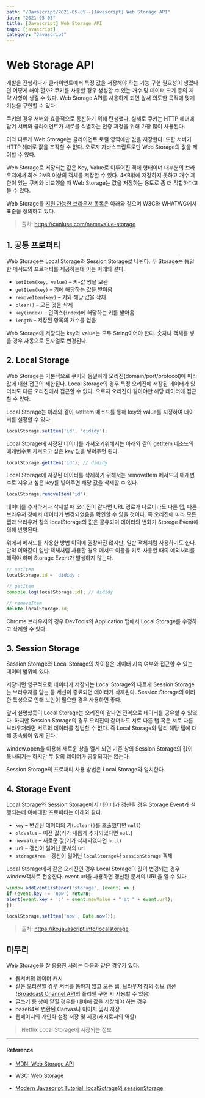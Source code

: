 ---
path: "/Javascript/2021-05-05--[Javascript] Web Storage API"
date: "2021-05-05"
title: [Javascript] Web Storage API
tags: [javascript]
category: "Javascript"
---

# Web Storage API

개발을 진행하다가 클라이언트에서 특정 값을 저장해야 하는 기능 구현 필요성이 생겼다면 어떻게 해야 할까? 쿠키를 사용할 경우 생성할 수 있는 개수 및 데이터 크기 등의 제약 사항이 생길 수 있다. Web Storage API를 사용하게 되면 앞서 의도한 목적에 맞게 기능을 구현할 수 있다.

쿠키의 경우 서버와 효율적으로 통신하기 위해 탄생했다. 실제로 쿠키는 HTTP 헤더에 담겨 서버와 클라이언트가 서로를 식별하는 인증 과정을 위해 가장 많이 사용된다.

이와 다르게 Web Storage는 클라이언트 로컬 영역에만 값을 저장한다. 또한 서버가 HTTP 헤더로 값을 조작할 수 없다. 오로지 자바스크립트로만 Web Storage의 값을 제어할 수 있다.

Web Storage로 저장되는 값은 Key, Value로 이루어진 객체 형태이며 대부분의 브라우저에서 최소 2MB 이상의 객체를 저장할 수 있다. 4KB밖에 저장하지 못하고 개수 제한이 있는 쿠키와 비교했을 때 Web Storage는 값을 저장하는 용도로 좀 더 적합하다고 볼 수 있다.

Web Storage를 [지원 가능한 브라우저 목록](https://caniuse.com/namevalue-storage)은 아래와 같으며 W3C와 WHATWG에서 표준을 정의하고 있다.

[](https://user-images.githubusercontent.com/16266103/99893582-b2ce2a80-2cc4-11eb-8715-207d9df35b32.png)

> 출처: https://caniuse.com/namevalue-storage

## 1. 공통 프로퍼티

Web Storage는 Local Storage와 Session Storage로 나뉜다. 두 Storage는 동일한 메서드와 프로퍼티를 제공하는데 이는 아래와 같다.

- `setItem(key, value)` – 키-값 쌍을 보관
- `getItem(key)` – 키에 해당하는 값을 받아옴
- `removeItem(key)` – 키와 해당 값을 삭제
- `clear()` – 모든 것을 삭제
- `key(index)` – 인덱스(`index`)에 해당하는 키를 받아옴
- `length` – 저장된 항목의 개수를 얻음

Web Storage에 저장되는 key와 value는 모두 String이어야 한다. 숫자나 객체를 넣을 경우 자동으로 문자열로 변경된다.

## 2. Local Storage

Web Storage는 기본적으로 쿠키와 동일하게 오리진(domain/port/protocol)에 따라 값에 대한 접근이 제한된다. Local Storage의 경우 특정 오리진에 저장된 데이터가 있더라도 다른 오리진에서 접근할 수 없다. 오로지 오리진이 같아야만 해당 데이터에 접근할 수 있다.

Local Storage는 아래와 같이 setItem 메소드를 통해 key와 value를 지정하여 데이터를 설정할 수 있다.

```javascript
localStorage.setItem('id', 'dididy');
```

Local Storage에 저장된 데이터를 가져오기위해서는 아래와 같이 getItem 메소드의 매개변수로 가져오고 싶은 key 값을 넣어주면 된다.

```javascript
localStorage.getItem('id'); // dididy
```

Local Storage에 저장된 데이터를 삭제하기 위해서는 removeItem 메서드의 매개변수로 지우고 싶은 key를 넣어주면 해당 값을 삭제할 수 있다.

```javascript
localStorage.removeItem('id');
```

데이터를 추가하거나 삭제할 때 오리진이 같다면 URL 경로가 다르더라도 다른 탭, 다른 브라우저 창에서 데이터가 변경되었음을 확인할 수 있을 것이다. 즉 오리진에 따라 모든 탭과 브라우저 창의 localStorage의 값은 공유되며 데이터의 변화가 Storege Event에 의해 반영된다.

위에서 메서드를 사용한 방법 이외에 권장하진 않지만, 일반 객체처럼 사용하기도 한다. 만약 이와같이 일반 객체처럼 사용할 경우 메서드 이름을 키로 사용할 때의 예외처리를 해줘야 하며 Storage Event가 발생하지 않는다.

```javascript
// setItem
localStorage.id = 'dididy';

// getItem
console.log(localStorage.id); // dididy

// removeItem
delete localStorage.id;
```

Chrome 브라우저의 경우 DevTools의 Application 탭에서 Local Storage를 수정하고 삭제할 수 있다.

[](https://user-images.githubusercontent.com/16266103/99893104-82d05880-2cbf-11eb-8085-80e7cfd8ae14.png)

## 3. Session Storage

Session Storage와 Local Storage의 차이점은 데이터 지속 여부와 접근할 수 있는 데이터 범위에 있다.

저장되면 영구적으로 데이터가 저장되는 Local Storage와 다르게 Session Storage는 브라우저를 닫는 등 세션이 종료되면 데이터가 삭제된다. Session Storage의 이러한 특성으로 인해 보안이 필요한 경우 사용하면 좋다.

앞서 설명했듯이 Local Storage는 오리진이 같다면 전역으로 데이터를 공유할 수 있었다. 하지만 Session Storage의 경우 오리진이 같더라도 서로 다른 탭 혹은 서로 다른 브라우저라면 서로의 데이터를 침범할 수 없다. 즉 Local Storage와 달리 해당 탭에 대해 종속되어 있게 된다.

window.open을 이용해 새로운 창을 열게 되면 기존 창의 Session Storage의 값이 복사되기는 하지만 두 창의 데이터가 공유되지는 않는다.

Session Storage의 프로퍼티 사용 방법은 Local Storage와 일치한다.

## 4. Storage Event

Local Storage와 Session Storage에서 데이터가 갱신될 경우 Storage Event가 실행되는데 이에대한 프로퍼티는 아래와 같다.

- `key` – 변경된 데이터의 키(`.clear()`를 호출했다면 `null`)
- `oldValue` – 이전 값(키가 새롭게 추가되었다면 `null`)
- `newValue` – 새로운 값(키가 삭제되었다면 `null`)
- `url` – 갱신이 일어난 문서의 url
- `storageArea` – 갱신이 일어난 `localStorage`나 `sessionStorage` 객체

Local Storage에서 같은 오리진인 경우 Local Storage의 값이 변경되는 경우 window객체로 전송한다. event.url을 사용하면 갱신된 문서의 URL을 알 수 있다.

```javascript
window.addEventListener('storage', (event) => {
if (event.key != 'now') return;
alert(event.key + ':' + event.newValue + " at " + event.url);
});

localStorage.setItem('now', Date.now());
```
> 출처: https://ko.javascript.info/localstorage

## 마무리

Web Storage을 잘 응용한 사례는 다음과 같은 경우가 있다.

- 웹서버의 데이터 캐시
- 같은 오리진일 경우 서버를 통하지 않고 모든 탭, 브라우저 창의 정보 갱신([Broadcast Channel API](https://developer.mozilla.org/en-US/docs/Web/API/Broadcast_Channel_API)의 폴리필 구현 시 사용할 수 있음)
- 글쓰기 등 창이 닫힐 경우를 대비해 값을 저장해야 하는 경우
- base64로 변환된 Canvas나 이미지 임시 저장
- 웹페이지의 개인화 설정 저장 및 제공(캐시로서의 역할)

[](https://user-images.githubusercontent.com/16266103/99893931-9252a000-2cc5-11eb-9c28-f01d2f272ccc.png)

> Netflix Local Storage에 저장되는 정보

---

#### Reference

- [MDN: Web Storage API](https://developer.mozilla.org/ko/docs/Web/API/Web_Storage_API)

- [W3C: Web Storage](https://www.w3.org/TR/webstorage/)

- [Modern Javascript Tutorial: localSotrage와 sessionStorage](https://ko.javascript.info/localstorage)

